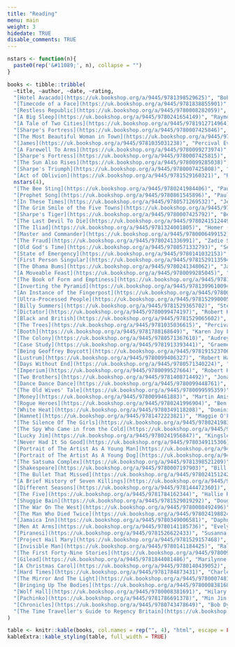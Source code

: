 ```yaml
---
title: "Reading"
menu: main
weight: 3
hidedate: TRUE
disable_comments: TRUE
---
```


```r
nstars <- function(n){
  paste0(rep('&#11089;', n), collapse = "")
}

books <- tibble::tribble(
  ~title, ~author, ~date, ~rating,
  "[Hotel Avacado](https://uk.bookshop.org/a/9445/9781398529625)", "Bob Mortimer", "2024-09-05", nstars(4),
  "[Timecode of a Face](https://uk.bookshop.org/a/9445/9781838855901)", "Ruth Ozeki", "2024-09-03", nstars(3),
  "[Restless Republic](https://uk.bookshop.org/a/9445/9780008282059)", "Anna Keay", "2024-08-30", nstars(3),
  "[A Big Sleep](https://uk.bookshop.org/a/9445/9780241654149)", "Raymond Chandler", "2024-08-04", nstars(2),
  "[A Tale of Two Cities](https://uk.bookshop.org/a/9445/9781912714964)", "Charles Dickens", "2024-07-11", nstars(3),
  "[Sharpe's Fortress](https://uk.bookshop.org/a/9445/9780007425846)", "Bernard Cornwell", "2024-06-23", nstars(3), 
  "[The Most Beautiful Woman in Town](https://uk.bookshop.org/a/9445/9780753513774)", "Charles Bukowski", "2024-06-01", nstars(4),
  "[James](https://uk.bookshop.org/a/9445/9781035031238)", "Percival Everett", "2024-05-03", nstars(4),
  "[A Farewell To Arms](https://uk.bookshop.org/a/9445/9780099273974)", "Ernest Hemingway", "2024-04-18", nstars(5),
  "[Sharpe's Fortress](https://uk.bookshop.org/a/9445/9780007425815)", "Bernard Cornwell", "2024-04-05", nstars(3), 
  "[The Sun Also Rises](https://uk.bookshop.org/a/9445/9780099285038)", "Ernest Hemingway", "2024-03-22", nstars(5),
  "[Sharpe's Triumph](https://uk.bookshop.org/a/9445/9780007425808)", "Bernard Cornwell", "2024-03-16", nstars(3),
  "[Act of Oblivion](https://uk.bookshop.org/a/9445/9781529160321)", "Robert Harris", "2024-03-02",
  nstars(4),
  "[The Bee Sting](https://uk.bookshop.org/a/9445/9780241984406)", "Paul Murray", "2024-02-13", nstars(4),
  "[Prophet Song](https://uk.bookshop.org/a/9445/9780861545896)", "Paul Lynch", "2024-01-22", nstars(5),
  "[In These Times](https://uk.bookshop.org/a/9445/9780571269532)", "Jenny Uglow", "2024-01-03", nstars(3),
  "[The Grim Smile of the Five Towns](https://uk.bookshop.org/a/9445/9783734087844)", "Arnold Bennett", "2023-12-09", nstars(3),
  "[Sharpe's Tiger](https://uk.bookshop.org/a/9445/9780007425792)", "Bernard Cornwell", "2023-12-02", nstars(4),
  "[The Last Devil To Die](https://uk.bookshop.org/a/9445/9780241512449)", "Richard Osman", "2023-11-10", nstars(3),
  "[The Iliad](https://uk.bookshop.org/a/9445/9781324001805)", "Homer (Emily Wilson)", "2023-11-01", nstars(3),
  "[Master and Commander](https://uk.bookshop.org/a/9445/9780006499152)", "Patrick O'Brian", "2023-10-07", nstars(3),
  "[The Fraud](https://uk.bookshop.org/a/9445/9780241336991)", "Zadie Smith", "2023-09-30", nstars(2),
  "[Old God's Time](https://uk.bookshop.org/a/9445/9780571332793)", "Sebastian Barry", "2023-09-10", nstars(3),
  "[State of Emergency](https://uk.bookshop.org/a/9445/9780141032153)", "Dominic Sandbrook", "2023-08-29", nstars(4), 
  "[First Person Singular](https://uk.bookshop.org/a/9445/9781529113594)", "Haruki Murakami", "2023-08-14", nstars(3),
  "[The Dhama Bums](https://uk.bookshop.org/a/9445/9780241348062)", "Jack Kerouac", "2023-07-30", nstars(5),
  "[A Moveable Feast](https://uk.bookshop.org/a/9445/9780099285045)", "Ernest Hemingway", "2023-07-27", nstars(5),
  "[The Book of Form and Emptiness](https://uk.bookshop.org/a/9445/9781838855277)", "Ruth Ozeki", "2023-07-25", nstars(4),
  "[Inverting the Pyramid](https://uk.bookshop.org/a/9445/9781399610094)", "Jonathan Wilson", "2023-07-18", nstars(3),
  "[An Instance of the Fingerpost](https://uk.bookshop.org/a/9445/9780099751816)", "Iain Pears", "2023-07-04", nstars(4),
  "[Ultra-Processed People](https://uk.bookshop.org/a/9445/9781529900057)", "Chris van Tulleken", "2023-06-14", nstars(3),
  "[Billy Summers](https://uk.bookshop.org/a/9445/9781529365702)", "Stephen King", "2023-05-28", nstars(3),
  "[Dictator](https://uk.bookshop.org/a/9445/9780099474197)", "Robert Harris", "2023-05-14", nstars(3),
  "[Black and British](https://uk.bookshop.org/a/9445/9781529065602)", "David Olusoga", "2023-04-29", nstars(4),
  "[The Trees](https://uk.bookshop.org/a/9445/9781035036615)", "Percival Everett", "2023-04-20", nstars(4),
  "[Booth](https://uk.bookshop.org/a/9445/9781788168649)", "Karen Joy Fowler", "2023-04-10", nstars(2),
  "[The Colony](https://uk.bookshop.org/a/9445/9780571367610)", "Audrey Magee", "2023-04-01", nstars(5),
  "[Case Study](https://uk.bookshop.org/a/9445/9781913393441)", "Graeme Macrae Burnet", "2023-03-23", nstars(5),
  "[Being Geoffrey Boycott](https://uk.bookshop.org/a/9445/9781915237064)", "Geoffrey Boycott", "2023-03-20", nstars(3),
  "[Lustrum](https://uk.bookshop.org/a/9445/9780099406327)", "Robert Harris", "2023-03-12", nstars(3),
  "[Days Without End](https://uk.bookshop.org/a/9445/9780571340224)", "Sebastian Barry", "2023-03-06", nstars(4),
  "[Imperium](https://uk.bookshop.org/a/9445/9780099527664)", "Robert Harris", "2023-02-27", nstars(3),
  "[Two Brothers](https://uk.bookshop.org/a/9445/9781408714492)", "Jonathan Wilson", "2023-02-23", nstars(3),
  "[Dance Dance Dance](https://uk.bookshop.org/a/9445/9780099448761)", "Haruki Murakami", "2023-02-20", nstars(3),
  "[The Old Wives' Tale](https://uk.bookshop.org/a/9445/9780099595359)", "Arnold Bennet", "2023-02-07", nstars(4),
  "[Money](https://uk.bookshop.org/a/9445/9780099461883)", "Martin Amis", "2023-01-27", nstars(4),
  "[Rogue Heroes](https://uk.bookshop.org/a/9445/9780241996904)", "Ben Macintyre", "2023-01-17", nstars(3),
  "[White Heat](https://uk.bookshop.org/a/9445/9780349118208)", "Dominic Sandbrook", "2023-01-14", nstars(4),
  "[Hamnet](https://uk.bookshop.org/a/9445/9781472223821)", "Maggie O'Farrell", "2023-01-12", nstars(2),
  "[The Silence Of The Girls](https://uk.bookshop.org/a/9445/9780241983201)", "Pat Barker", "2023-01-07", nstars(5),
  "[The Spy Who Came in from the Cold](https://uk.bookshop.org/a/9445/9780241978955)", "John le Carre", "2022-12-31", nstars(4),
  "[Lucky Jim](https://uk.bookshop.org/a/9445/9780241956847)", "Kingsley Amis", "2022-12-22", nstars(3),
  "[Never Had It So Good](https://uk.bookshop.org/a/9445/9780349115306)", "Dominic Sandbrook", "2022-12-14", nstars(4),
  "[Portrait of The Artist As A Young Man](https://uk.bookshop.org/a/9445/9780241405895)", "James Joyce", "2022-11-30", nstars(3),
  "[Portrait of The Artist As A Young Dog](https://uk.bookshop.org/a/9445/9781780227276)", "Dylan Thomas", "2022-11-12", nstars(2),
  "[The Satsuma Complex](https://uk.bookshop.org/a/9445/9781398521209)", "Bob Mortimer", "2022-11-03", nstars(4),
  "[Shakespeare](https://uk.bookshop.org/a/9445/9780007197903)", "Bill Bryson", "2022-10-12",nstars(3),
  "[The Bullet That Missed](https://uk.bookshop.org/a/9445/9780241512425)", "Richard Osman", "2022-10-06", nstars(3),
  "[A Brief History of Seven Killings](https://uk.bookshop.org/a/9445/9780861545582)", "Marlon James", "2022-09-29", nstars(2),
  "[Different Seasons](https://uk.bookshop.org/a/9445/9781444723601)", "Stephen King", "2022-08-31", nstars(5),
  "[The Five](https://uk.bookshop.org/a/9445/9781784162344)", "Hallie Rubenhold", "2022-08-02", nstars(4),
  "[Shuggie Bain](https://uk.bookshop.org/a/9445/9781529019292)", "Douglas Stuart", "2022-07-13", nstars(4),
  "[The War On The West](https://uk.bookshop.org/a/9445/9780008492496)", "Douglas Murray", "2022-06-14", nstars(1),
  "[The Man Who Died Twice](https://uk.bookshop.org/a/9445/9780241988244)", "Richard Osman", "2022-05-27", nstars(3),
  "[Jamaica Inn](https://uk.bookshop.org/a/9445/9780349006581)", "Daphne Du Maurier", "2022-05-11", nstars(3),
  "[Men At Arms](https://uk.bookshop.org/a/9445/9780141185736)", "Evelyn Waugh", "2022-04-20", nstars(3),
  "[Piranesi](https://uk.bookshop.org/a/9445/9781526622433)", "Susanna Clarke", "2022-03-29", nstars(3),
  "[Project Hail Mary](https://uk.bookshop.org/a/9445/9781529157468)", "Andy Weir", "2022-03-20", nstars(1),
  "[Invisible Man](https://uk.bookshop.org/a/9445/9780141184425)", "Ralph Ellison", "2022-03-01", nstars(4),
  "[The First Forty-Nine Stories](https://uk.bookshop.org/a/9445/9780099339212)", "Ernest Hemingway", "2022-02-16", nstars(5),
  "[Gilead](https://uk.bookshop.org/a/9445/9781844081486)", "Marilynne Robinson", "2022-01-14", nstars(3),
  "[A Christmas Carol](https://uk.bookshop.org/a/9445/9780140439052)", "Charles Dickens", "2021-12-24", nstars(4),
  "[Hard Times](https://uk.bookshop.org/a/9445/9781784873431)", "Charles Dickens", "2021-12-20", nstars(3),
  "[The Mirror And The Light](https://uk.bookshop.org/a/9445/9780007481002)", "Hilary Mantel", "2021-11-28", nstars(4),
  "[Bringing Up The Bodies](https://uk.bookshop.org/a/9445/9780008381684)", "Hilary Mantel", "2021-11-17", nstars(5),
  "[Wolf Hall](https://uk.bookshop.org/a/9445/9780008381691)", "Hilary Mantel", "2021-11-10", nstars(4),
  "[Pachinko](https://uk.bookshop.org/a/9445/9781786691378)", "Min Jin Lee", "2021-11-01", nstars(3),
  "[Chronicles](https://uk.bookshop.org/a/9445/9780743478649)", "Bob Dylan", "2021-10-24", nstars(4),
  "[The Time Traveller's Guide to Regency Britain](https://uk.bookshop.org/a/9445/9781784705961)", "Ian Mortimer", "2021-10-16", nstars(3),
)
```

```r
table <- knitr::kable(books, col.names = rep("", 4), "html", escape = FALSE)
kableExtra::kable_styling(table, full_width = TRUE)
```
